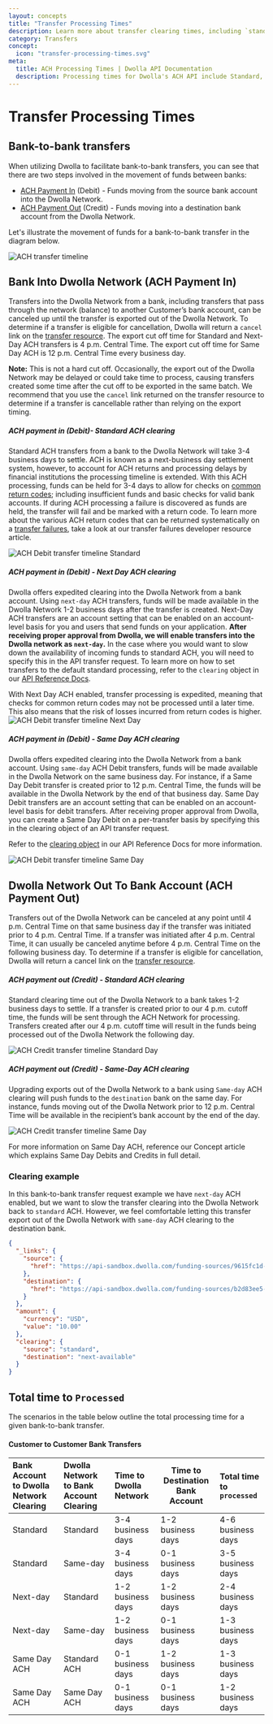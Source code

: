 ```yaml
---
layout: concepts
title: "Transfer Processing Times"
description: Learn more about transfer clearing times, including `standard` ,`expedited` and `real-time` clearing.
category: Transfers
concept:
  icon: "transfer-processing-times.svg"
meta:
  title: ACH Processing Times | Dwolla API Documentation
  description: Processing times for Dwolla's ACH API include Standard, Same Day and Next Day.
---
```



# Transfer Processing Times

## Bank-to-bank transfers

When utilizing Dwolla to facilitate bank-to-bank transfers, you can see that there are two steps involved in the movement of funds between banks:

- [ACH Payment In](#bank-to-dwolla-ach-payment-in) (Debit) - Funds moving from the source bank account into the Dwolla Network.
- [ACH Payment Out](#dwolla-network-to-bank-ach-payment-out) (Credit) - Funds moving into a destination bank account from the Dwolla Network.

Let's illustrate the movement of funds for a bank-to-bank transfer in the diagram below.

<Image src={achTransferTimeline} alt="ACH transfer timeline" />

## Bank Into Dwolla Network (ACH Payment In)

Transfers into the Dwolla Network from a bank, including transfers that pass through the network (balance) to another Customer’s bank account, can be canceled up until the transfer is exported out of the Dwolla Network. To determine if a transfer is eligible for cancellation, Dwolla will return a `cancel` link on the [transfer resource](https://docs.dwolla.com/#cancel-a-transfer). The export cut off time for Standard and Next-Day ACH transfers is 4 p.m. Central Time. The export cut off time for Same Day ACH is 12 p.m. Central Time every business day.

**Note:** This is not a hard cut off. Occasionally, the export out of the Dwolla Network may be delayed or could take time to process, causing transfers created some time after the cut off to be exported in the same batch. We recommend that you use the `cancel` link returned on the transfer resource to determine if a transfer is cancellable rather than relying on the export timing.

##### ACH payment in (Debit)- Standard ACH clearing

Standard ACH transfers from a bank to the Dwolla Network will take 3-4 business days to settle. ACH is known as a next-business day settlement system, however, to account for ACH returns and processing delays by financial institutions the processing timeline is extended. With this ACH processing, funds can be held for 3-4 days to allow for checks on [common return codes](https://www.dwolla.com/resources/ach-return-codes/); including insufficient funds and basic checks for valid bank accounts. If during ACH processing a failure is discovered as funds are held, the transfer will fail and be marked with a return code. To learn more about the various ACH return codes that can be returned systematically on a [transfer failures](https://developers.dwolla.com/concepts/transfer-failures.html), take a look at our transfer failures developer resource article.

<Image
  src={achStandardIn}
  alt="ACH Debit transfer timeline Standard"
  noborder
/>

##### ACH payment in (Debit) - Next Day ACH clearing

Dwolla offers expedited clearing into the Dwolla Network from a bank account. Using `next-day` ACH transfers, funds will be made available in the Dwolla Network 1-2 business days after the transfer is created. Next-Day ACH transfers are an account setting that can be enabled on an account-level basis for you and users that send funds on your application. **After receiving proper approval from Dwolla, we will enable transfers into the Dwolla network as `next-day`.** In the case where you would want to slow down the availability of incoming funds to standard ACH, you will need to specify this in the API transfer request. To learn more on how to set transfers to the default standard processing, refer to the `clearing` object in our [API Reference Docs](https://docs.dwolla.com/#clearing-json-object).

<AlertBar variation="warning">
  With Next Day ACH enabled, transfer processing is expedited, meaning that
  checks for common return codes may not be processed until a later time. This
  also means that the risk of losses incurred from return codes is higher.
</AlertBar>

<Image src={achNextDayIn} alt="ACH Debit transfer timeline Next Day" noborder />

##### ACH payment in (Debit) - Same Day ACH clearing

Dwolla offers expedited clearing into the Dwolla Network from a bank account. Using `same-day` ACH Debit transfers, funds will be made available in the Dwolla Network on the same business day. For instance, if a Same Day Debit transfer is created prior to 12 p.m. Central Time, the funds will be available in the Dwolla Network by the end of that business day. Same Day Debit transfers are an account setting that can be enabled on an account-level basis for debit transfers. After receiving proper approval from Dwolla, you can create a Same Day Debit on a per-transfer basis by specifying this in the clearing object of an API transfer request.

Refer to the [clearing object](https://docs.dwolla.com/#transfers) in our API Reference Docs for more information.

<Image src={achSameDayIn} alt="ACH Debit transfer timeline Same Day" noborder />

## Dwolla Network Out To Bank Account (ACH Payment Out)

Transfers out of the Dwolla Network can be canceled at any point until 4 p.m. Central Time on that same business day if the transfer was initiated prior to 4 p.m. Central Time. If a transfer was initiated after 4 p.m. Central Time, it can usually be canceled anytime before 4 p.m. Central Time on the following business day. To determine if a transfer is eligible for cancellation, Dwolla will return a cancel link on the [transfer resource](https://docs.dwolla.com/#cancel-a-transfer).

##### ACH payment out (Credit) - Standard ACH clearing

Standard clearing time out of the Dwolla Network to a bank takes 1-2 business days to settle. If a transfer is created prior to our 4 p.m. cutoff time, the funds will be sent through the ACH Network for processing. Transfers created after our 4 p.m. cutoff time will result in the funds being processed out of the Dwolla Network the following day.

<Image
  src={achStandardOut}
  alt="ACH Credit transfer timeline Standard Day"
  noborder
/>

##### ACH payment out (Credit) - Same-Day ACH clearing

Upgrading exports out of the Dwolla Network to a bank using `Same-day` ACH clearing will push funds to the `destination` bank on the same day. For instance, funds moving out of the Dwolla Network prior to 12 p.m. Central Time will be available in the recipient’s bank account by the end of the day.

<Image
  src={achSameDayOut}
  alt="ACH Credit transfer timeline Same Day"
  noborder
/>

For more information on Same Day ACH, reference our Concept article which explains Same Day Debits and Credits in full detail.

### Clearing example

In this bank-to-bank transfer request example we have `next-day` ACH enabled, but we want to slow the transfer clearing into the Dwolla Network back to `standard` ACH. However, we feel comfortable letting this transfer export out of the Dwolla Network with `same-day` ACH clearing to the destination bank.

```json
{
  "_links": {
    "source": {
      "href": "https://api-sandbox.dwolla.com/funding-sources/9615fc1d-8855-4ac2-ab11-e5469c66c8e8"
    },
    "destination": {
      "href": "https://api-sandbox.dwolla.com/funding-sources/b2d83ee5-5834-4cb7-9820-98149aff5063"
    }
  },
  "amount": {
    "currency": "USD",
    "value": "10.00"
  },
  "clearing": {
    "source": "standard",
    "destination": "next-available"
  }
}
```

<InlineCTA
  icon={conceptIcon}
  text="For more information on Same Day ACH, reference our Concept article which explains Same Day Debits and Credits in full detail."
  href="https://developers.dwolla.com/concepts/same-day-ach"
/>

## Total time to `Processed`

The scenarios in the table below outline the total processing time for a given bank-to-bank transfer.

#### Customer to Customer Bank Transfers

| Bank Account to Dwolla Network Clearing | Dwolla Network to Bank Account Clearing | Time to Dwolla Network | Time to Destination Bank Account | Total time to `processed` |
| :-------------------------------------- | :-------------------------------------- | :--------------------- | -------------------------------- | :------------------------ |
| Standard                                | Standard                                | 3-4 business days      | 1-2 business days                | 4-6 business days         |
| Standard                                | Same-day                                | 3-4 business days      | 0-1 business days                | 3-5 business days         |
| Next-day                                | Standard                                | 1-2 business days      | 1-2 business days                | 2-4 business days         |
| Next-day                                | Same-day                                | 1-2 business days      | 0-1 business days                | 1-3 business days         |
| Same Day ACH                            | Standard ACH                            | 0-1 business days      | 1-2 business days                | 1-3 business days         |
| Same Day ACH                            | Same Day ACH                            | 0-1 business days      | 0-1 business days                | 1-2 business days         |
